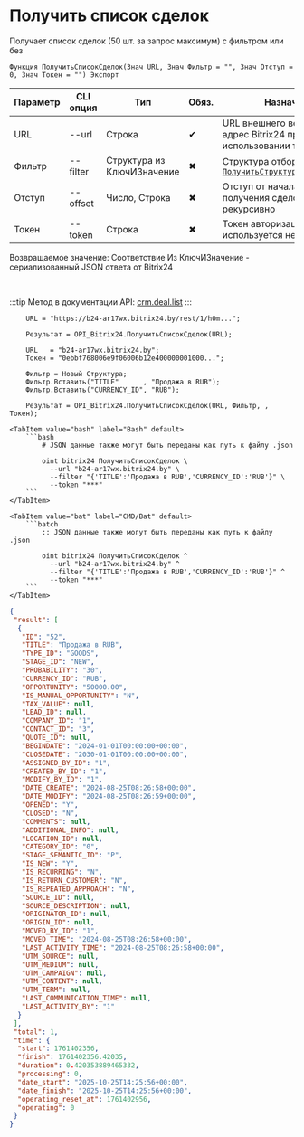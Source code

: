 ﻿---
sidebar_position: 4
description: Получить список сделок и другие функции для работы с Bitrix24 в Открытом пакете интеграций - бесплатной open-source библиотеке интеграций для 1С:Предприятие 8, OneScript и CLI
keywords: [1C, 1С, 1С:Предприятие, 1С:Предприятие 8.3, API, Интеграция, Сервисы, Обмен, OneScript, CLI, Bitrix24]
---


# Получить список сделок
 Получает список сделок (50 шт. за запрос максимум) с фильтром или без



`Функция ПолучитьСписокСделок(Знач URL, Знач Фильтр = "", Знач Отступ = 0, Знач Токен = "") Экспорт`

  | Параметр | CLI опция | Тип | Обяз. | Назначение |
  |-|-|-|-|-|
  | URL | --url | Строка | &#x2714; | URL внешнего вебхука или адрес Bitrix24 при использовании токена |
  | Фильтр | --filter | Структура из КлючИЗначение | &#x2716; | Структура отбора сделок. См. [`ПолучитьСтруктуруФильтраСделок`](/docs/Bitrix24/Deals-management/Get-deals-filter-structure) |
  | Отступ | --offset | Число, Строка | &#x2716; | Отступ от начала списка для получения сделок > 50 шт. рекурсивно |
  | Токен | --token | Строка | &#x2716; | Токен авторизации, если используется не вебхук |

  
  Возвращаемое значение:   Соответствие Из КлючИЗначение - сериализованный JSON ответа от Bitrix24

<br/>

:::tip
Метод в документации API: [crm.deal.list](https://dev.1c-bitrix.ru/rest_help/crm/cdeals/crm_deal_list.php)
:::
<br/>


```bsl title="Пример использования для 1С:Предприятие/OneScript"
    URL = "https://b24-ar17wx.bitrix24.by/rest/1/h0m...";

    Результат = OPI_Bitrix24.ПолучитьСписокСделок(URL);

    URL   = "b24-ar17wx.bitrix24.by";
    Токен = "0ebbf768006e9f06006b12e400000001000...";

    Фильтр = Новый Структура;
    Фильтр.Вставить("TITLE"      , "Продажа в RUB");
    Фильтр.Вставить("CURRENCY_ID", "RUB");

    Результат = OPI_Bitrix24.ПолучитьСписокСделок(URL, Фильтр, , Токен);
```
    

 <Tabs>
  
    <TabItem value="bash" label="Bash" default>
        ```bash
            # JSON данные также могут быть переданы как путь к файлу .json
            
            oint bitrix24 ПолучитьСписокСделок \
              --url "b24-ar17wx.bitrix24.by" \
              --filter "{'TITLE':'Продажа в RUB','CURRENCY_ID':'RUB'}" \
              --token "***"
        ```
    </TabItem>
  
    <TabItem value="bat" label="CMD/Bat" default>
        ```batch
            :: JSON данные также могут быть переданы как путь к файлу .json
            
            oint bitrix24 ПолучитьСписокСделок ^
              --url "b24-ar17wx.bitrix24.by" ^
              --filter "{'TITLE':'Продажа в RUB','CURRENCY_ID':'RUB'}" ^
              --token "***"
        ```
    </TabItem>
</Tabs>


```json title="Результат"
{
 "result": [
  {
   "ID": "52",
   "TITLE": "Продажа в RUB",
   "TYPE_ID": "GOODS",
   "STAGE_ID": "NEW",
   "PROBABILITY": "30",
   "CURRENCY_ID": "RUB",
   "OPPORTUNITY": "50000.00",
   "IS_MANUAL_OPPORTUNITY": "N",
   "TAX_VALUE": null,
   "LEAD_ID": null,
   "COMPANY_ID": "1",
   "CONTACT_ID": "3",
   "QUOTE_ID": null,
   "BEGINDATE": "2024-01-01T00:00:00+00:00",
   "CLOSEDATE": "2030-01-01T00:00:00+00:00",
   "ASSIGNED_BY_ID": "1",
   "CREATED_BY_ID": "1",
   "MODIFY_BY_ID": "1",
   "DATE_CREATE": "2024-08-25T08:26:58+00:00",
   "DATE_MODIFY": "2024-08-25T08:26:59+00:00",
   "OPENED": "Y",
   "CLOSED": "N",
   "COMMENTS": null,
   "ADDITIONAL_INFO": null,
   "LOCATION_ID": null,
   "CATEGORY_ID": "0",
   "STAGE_SEMANTIC_ID": "P",
   "IS_NEW": "Y",
   "IS_RECURRING": "N",
   "IS_RETURN_CUSTOMER": "N",
   "IS_REPEATED_APPROACH": "N",
   "SOURCE_ID": null,
   "SOURCE_DESCRIPTION": null,
   "ORIGINATOR_ID": null,
   "ORIGIN_ID": null,
   "MOVED_BY_ID": "1",
   "MOVED_TIME": "2024-08-25T08:26:58+00:00",
   "LAST_ACTIVITY_TIME": "2024-08-25T08:26:58+00:00",
   "UTM_SOURCE": null,
   "UTM_MEDIUM": null,
   "UTM_CAMPAIGN": null,
   "UTM_CONTENT": null,
   "UTM_TERM": null,
   "LAST_COMMUNICATION_TIME": null,
   "LAST_ACTIVITY_BY": "1"
  }
 ],
 "total": 1,
 "time": {
  "start": 1761402356,
  "finish": 1761402356.42035,
  "duration": 0.420353889465332,
  "processing": 0,
  "date_start": "2025-10-25T14:25:56+00:00",
  "date_finish": "2025-10-25T14:25:56+00:00",
  "operating_reset_at": 1761402956,
  "operating": 0
 }
}
```
